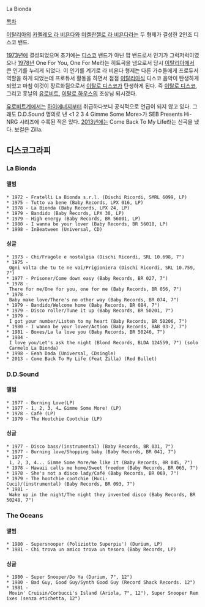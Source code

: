 La Bionda

[[목차]]

[[이탈리아]]의 [[카멜레오 라 비욘다]]와 [[미켈란젤로 라 비욘다]]라는 두 형제가 결성한 2인조 디스코 밴드.

[[1973년]]에 결성되었으며 초기에는 [[디스코]] 밴드가 아닌 팝 밴드로서 인기가 그럭저럭이였으나 [[1978년]] One For You, One For Me라는 히트곡을 냄으로서 당시 [[이탈리아]]에서 큰 인기를 누리게 되었다. 이 인기를 계기로 라 비욘다 형제는 다른 가수들에게 프로듀서 역할을 하게 되었는데 프로듀서 활동을 하면서 점점 [[이탈리아]]식 디스코 음악이 탄생하게 되었고 마침 이것이 장르화됨으로서 [[이탈로 디스코]]가 탄생하게 된다. 즉 [[이탈로 디스코]], 그리고 훗날의 [[유로비트]], [[이탈로 하우스]]의 조상님 되시겠다.

[[유로비트]]계에서는 [[하이에너지]]부터 취급하다보니 공식적으로 언급이 되지 않고 있다. 그래도 D.D.Sound 명의로 낸 <1 2 3 4 Gimme Some More>가 SEB Presents Hi-NRG 시리즈에 수록된 적은 있다. [[2013년]]에는 Come Back To My Life라는 신곡을 냈다. 보컬은 Zilla. 

== 디스코그라피 ==
=== La Bionda ===
==== 앨범 ====
 * 1972 - Fratelli La Bionda s.r.l. (Dischi Ricordi, SMRL 6099, LP)
 * 1975 - Tutto va bene (Baby Records, LPX 016, LP)
 * 1978 - La Bionda (Baby Records, LPX 24, LP)
 * 1979 - Bandido (Baby Records, LPX 30, LP)
 * 1979 - High energy (Baby Records, BR 56001, LP)
 * 1980 - I wanna be your lover (Baby Records, BR 56018, LP)
 * 1998 - InBeatween (Universal, CD)

==== 싱글 ====
 * 1973 - Chi/Fragole e nostalgia (Dischi Ricordi, SRL 10.698, 7")
 * 1975 - Ogni volta che tu te ne vai/Prigioniera (Dischi Ricordi, SRL 10.759, 7")
 * 1977 - Prisoner/Come down easy (Baby Records, BR 027, 7")
 * 1978 - There for me/One for you, one for me (Baby Records, BR 056, 7")
 * 1978 - Baby make love/There's no other way (Baby Records, BR 074, 7")
 * 1979 - Bandido/Welcome home (Baby Records, BR 084, 7")
 * 1979 - Disco roller/Tune it up (Baby Records, BR 50201, 7")
 * 1979 - I got your number/Listen to my heart (Baby Records, BR 50206, 7")
 * 1980 - I wanna be your lover/Action (Baby Records, BAB 03-2, 7")
 * 1981 - Boxes/La la love you (Baby Records, BR 50246, 7")
 * 1984 - I love you/Let's ask the night (Blond Records, BLDA 124559, 7") (solo Carmelo La Bionda)
 * 1998 - Eeah Dada (Universal, CDsingle)
 * 2013 - Come Back To My Life (Feat Zilla) (Red Bullet)

=== D.D.Sound ===
==== 앨범 ====
 * 1977 - Burning Love(LP)
 * 1977 - 1, 2, 3, 4… Gimme Some More! (LP)
 * 1978 - Cafè (LP)
 * 1979 - The Hootchie Cootchie (LP)

==== 싱글 ====
 * 1977 - Disco bass/(instrumental) (Baby Records, BR 031, 7")
 * 1977 - Burning love/Shopping baby (Baby Records, BR 041, 7")
 * 1977 - 1, 2, 3, 4... Gimme Some More/We like it (Baby Records, BR 045, 7")
 * 1978 - Hawaii calls me home/Sweet freedom (Baby Records, BR 065, 7")
 * 1978 - She's not a disco lady/Café (Baby Records, BR 069, 7")
 * 1979 - The hootchie cootchie (Huci-Cuci)/(instrumental) (Baby Records, BR 093, 7")
 * 1981 - Wake up in the night/The night they invented disco (Baby Records, BR 50248, 7")

=== The Oceans ===
==== 앨범 ====
 * 1980 - Supersnooper (Poliziotto Superpiu') (Durium, LP)
 * 1981 - Chi trova un amico trova un tesoro (Baby Records, LP)

==== 싱글 ====
 * 1980 - Super Snooper/Do Ya (Durium, 7", 12")
 * 1980 - Bad Guy, Good Guy/Synth Good Guy (Record Shack Records. 12")
 * 1981 - Movin' Cruisin/Corbucci's Island (Ariola, 7", 12"), Super Snooper Remixes (senza etichetta, 12")
